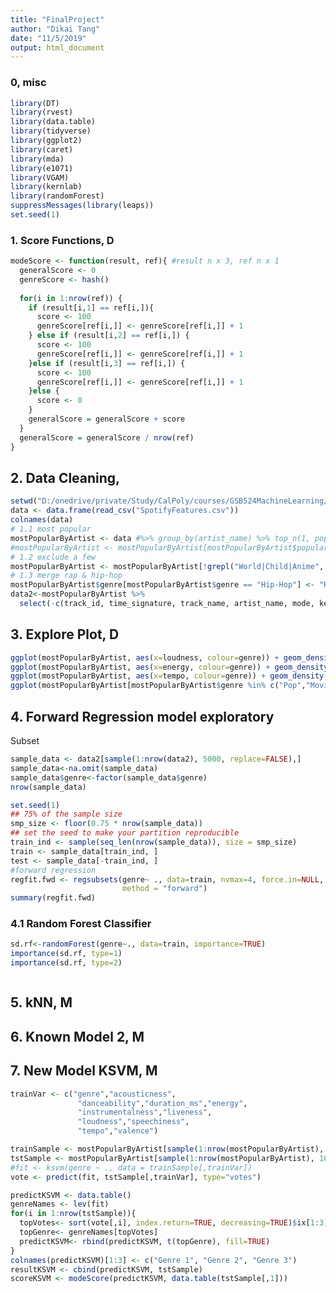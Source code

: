 ---
title: "FinalProject"
author: "Dikai Tang"
date: "11/5/2019"
output: html_document
---

### 0, misc
```{R warning = False, message = F, error = F}
library(DT)
library(rvest)
library(data.table)
library(tidyverse)
library(ggplot2)
library(caret)
library(mda)
library(e1071)
library(VGAM)
library(kernlab)
library(randomForest)
suppressMessages(library(leaps))
set.seed(1)
```

### 1. Score Functions, D
``` {R} 
modeScore <- function(result, ref){ #result n x 3, ref n x 1
  generalScore <- 0
  genreScore <- hash()
  
  for(i in 1:nrow(ref)) {
    if (result[i,1] == ref[i,]){
      score <- 100
      genreScore[ref[i,]] <- genreScore[ref[i,]] + 1
    } else if (result[i,2] == ref[i,]) {
      score <- 100
      genreScore[ref[i,]] <- genreScore[ref[i,]] + 1
    }else if (result[i,3] == ref[i,]) {
      score <- 100
      genreScore[ref[i,]] <- genreScore[ref[i,]] + 1
    }else {
      score <- 0
    }
    generalScore = generalScore + score
  }
  generalScore = generalScore / nrow(ref)
}
```
## 2. Data Cleaning, 
```{R warning = F,message= F}
setwd("D:/onedrive/private/Study/CalPoly/courses/GSB524MachineLearning/assignments/FinalProject/")
data <- data.frame(read_csv("SpotifyFeatures.csv"))
colnames(data)
# 1.1 most popular
mostPopularByArtist <- data #%>% group_by(artist_name) %>% top_n(1, popularity) %>% data.frame() 
#mostPopularByArtist <- mostPopularByArtist[mostPopularByArtist$popularity > 30, ]
# 1.2 exclude a few 
mostPopularByArtist <- mostPopularByArtist[!grepl("World|Child|Anime", mostPopularByArtist$genre),]
# 1.3 merge rap & hip-hop
mostPopularByArtist$genre[mostPopularByArtist$genre == "Hip-Hop"] <- "Rap"
data2<-mostPopularByArtist %>%
  select(-c(track_id, time_signature, track_name, artist_name, mode, key, popularity))

```

## 3. Explore Plot, D
```{R}

ggplot(mostPopularByArtist, aes(x=loudness, colour=genre)) + geom_density()
ggplot(mostPopularByArtist, aes(x=energy, colour=genre)) + geom_density()
ggplot(mostPopularByArtist, aes(x=tempo, colour=genre)) + geom_density()
ggplot(mostPopularByArtist[mostPopularByArtist$genre %in% c("Pop","Movie","Classical"),], aes(x=loudness, colour=genre)) + geom_density()

```



## 4. Forward Regression model exploratory
Subset
```{r}
sample_data <- data2[sample(1:nrow(data2), 5000, replace=FALSE),]
sample_data<-na.omit(sample_data)
sample_data$genre<-factor(sample_data$genre)
nrow(sample_data)
```

```{r}
set.seed(1)
## 75% of the sample size
smp_size <- floor(0.75 * nrow(sample_data))
## set the seed to make your partition reproducible
train_ind <- sample(seq_len(nrow(sample_data)), size = smp_size)
train <- sample_data[train_ind, ]
test <- sample_data[-train_ind, ]
#forward regression
regfit.fwd <- regsubsets(genre~ ., data=train, nvmax=4, force.in=NULL,
                         method = "forward")
summary(regfit.fwd)
```



### 4.1 Random Forest Classifier 
```{r}
sd.rf<-randomForest(genre~., data=train, importance=TRUE)
importance(sd.rf, type=1)
importance(sd.rf, type=2)
```


```{r}
```

## 5. kNN, M

## 6. Known Model 2, M

## 7. New Model KSVM, M 
```{R}
trainVar <- c("genre","acousticness",
               "danceability","duration_ms","energy",
               "instrumentalness","liveness",
               "loudness","speechiness",
               "tempo","valence")

trainSample <- mostPopularByArtist[sample(1:nrow(mostPopularByArtist), 10000, replace=FALSE),]
tstSample <- mostPopularByArtist[sample(1:nrow(mostPopularByArtist), 1000, replace=FALSE), ]
#fit <- ksvm(genre ~ ., data = trainSample[,trainVar])
vote <- predict(fit, tstSample[,trainVar], type="votes")

predictKSVM <- data.table()
genreNames <- lev(fit)
for(i in 1:nrow(tstSample)){
  topVotes<- sort(vote[,i], index.return=TRUE, decreasing=TRUE)$ix[1:3]
  topGenre<- genreNames[topVotes]
  predictKSVM<- rbind(predictKSVM, t(topGenre), fill=TRUE) 
}
colnames(predictKSVM)[1:3] <- c("Genre 1", "Genre 2", "Genre 3")
resultKSVM <- cbind(predictKSVM, tstSample)
scoreKSVM <- modeScore(predictKSVM, data.table(tstSample[,1]))
```

